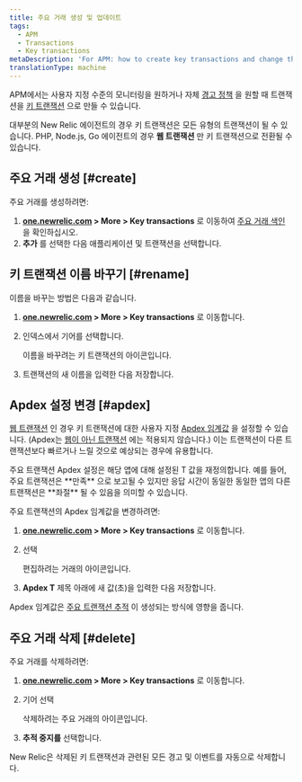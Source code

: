 ```yaml
---
title: 주요 거래 생성 및 업데이트
tags:
  - APM
  - Transactions
  - Key transactions
metaDescription: 'For APM: how to create key transactions and change their Apdex settings.'
translationType: machine
---
```


APM에서는 사용자 지정 수준의 모니터링을 원하거나 자체 [경고 정책](/docs/apm/transactions/key-transactions/view-key-transactions-alert-information) 을 원할 때 트랜잭션을 [키 트랜잭션](/docs/apm/transactions/key-transactions/key-transactions-tracking-important-transactions-or-events) 으로 만들 수 있습니다.

대부분의 New Relic 에이전트의 경우 키 트랜잭션은 모든 유형의 트랜잭션이 될 수 있습니다. PHP, Node.js, Go 에이전트의 경우 **웹 트랜잭션** 만 키 트랜잭션으로 전환될 수 있습니다.

## 주요 거래 생성 [#create]

주요 거래를 생성하려면:

1. **[one.newrelic.com](https://one.newrelic.com) > More > Key transactions** 로 이동하여 [주요 거래 색인](/docs/apm/transactions/key-transactions/key-transactions-tracking-important-transactions-or-events#find) 을 확인하십시오.
2. **추가** 를 선택한 다음 애플리케이션 및 트랜잭션을 선택합니다.

## 키 트랜잭션 이름 바꾸기 [#rename]

이름을 바꾸는 방법은 다음과 같습니다.

1. **[one.newrelic.com](https://one.newrelic.com) > More > Key transactions** 로 이동합니다.

2. 인덱스에서 기어를 선택합니다.

   <Icon name="fe-settings"/>

   이름을 바꾸려는 키 트랜잭션의 아이콘입니다.

3. 트랜잭션의 새 이름을 입력한 다음 저장합니다.

## Apdex 설정 변경 [#apdex]

[웹 트랜잭션](/docs/using-new-relic/welcome-new-relic/getting-started/glossary#transaction) 인 경우 키 트랜잭션에 대한 사용자 지정 [Apdex 임계값](/docs/apm/new-relic-apm/apdex/apdex-measuring-user-satisfaction) 을 설정할 수 있습니다. (Apdex는 [웹이 아닌 트랜잭션](/docs/using-new-relic/welcome-new-relic/getting-started/glossary#non-web-transaction) 에는 적용되지 않습니다.) 이는 트랜잭션이 다른 트랜잭션보다 빠르거나 느릴 것으로 예상되는 경우에 유용합니다.

<Callout variant="important">
  주요 트랜잭션 Apdex 설정은 해당 앱에 대해 설정된 T 값을 재정의합니다. 예를 들어, 주요 트랜잭션은 **만족** 으로 보고될 수 있지만 응답 시간이 동일한 동일한 앱의 다른 트랜잭션은 **좌절** 될 수 있음을 의미할 수 있습니다.
</Callout>

주요 트랜잭션의 Apdex 임계값을 변경하려면:

1. **[one.newrelic.com](https://one.newrelic.com) > More > Key transactions** 로 이동합니다.

2. 선택

   <Icon name="fe-settings"/>

   편집하려는 거래의 아이콘입니다.

3. **Apdex T** 제목 아래에 새 값(초)을 입력한 다음 저장합니다.

Apdex 임계값은 [주요 트랜잭션 추적](/docs/apm/transactions/transaction-traces/configure-transaction-traces#key-txns) 이 생성되는 방식에 영향을 줍니다.

## 주요 거래 삭제 [#delete]

주요 거래를 삭제하려면:

1. **[one.newrelic.com](https://one.newrelic.com) > More > Key transactions** 로 이동합니다.

2. 기어 선택

   <Icon name="fe-settings"/>

   삭제하려는 주요 거래의 아이콘입니다.

3. **추적 중지를** 선택합니다.

New Relic은 삭제된 키 트랜잭션과 관련된 모든 경고 및 이벤트를 자동으로 삭제합니다.